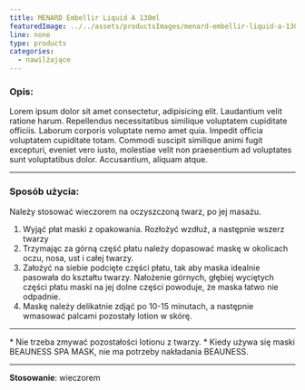 ```yaml
---
title: MENARD Embellir Liquid A 130ml
featuredImage: ../../assets/productsImages/menard-embellir-liquid-a-130ml.png
line: none
type: products
categories:
  - nawilżające
---
```


<h3>Opis:</h3>

Lorem ipsum dolor sit amet consectetur, adipisicing elit. Laudantium velit ratione harum. Repellendus necessitatibus similique voluptatem cupiditate officiis. Laborum corporis voluptate nemo amet quia. Impedit officia voluptatem cupiditate totam. Commodi suscipit similique animi fugit excepturi, eveniet vero iusto, molestiae velit non praesentium ad voluptates sunt voluptatibus dolor. Accusantium, aliquam atque.

---

### Sposób użycia:

Należy stosować wieczorem na oczyszczoną twarz, po jej masażu.

1. Wyjąć płat maski z opakowania. Rozłożyć wzdłuż, a następnie wszerz twarzy
2. Trzymając za górną część płatu należy dopasować maskę w okolicach oczu, nosa, ust i całej twarzy.
3. Założyć na siebie podcięte części płatu, tak aby maska idealnie pasowała do kształtu twarzy. Nałożenie górnych, głębiej wyciętych części płatu maski na jej dolne części powoduje, że maska łatwo nie odpadnie.
4. Maskę należy delikatnie zdjąć po 10-15 minutach, a następnie wmasować palcami pozostały lotion w skórę.

---

\* Nie trzeba zmywać pozostałości lotionu z twarzy. \* Kiedy używa się maski BEAUNESS SPA MASK, nie ma potrzeby nakładania BEAUNESS.

---

**Stosowanie**: wieczorem
